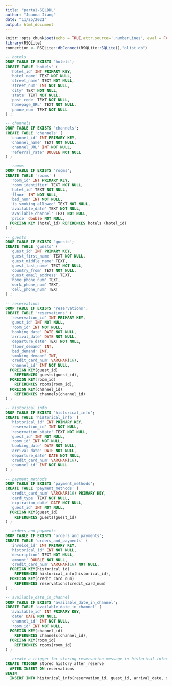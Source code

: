 ```yaml
---
title: "parta1-SQLDDL"
author: "Joanna Jiang"
date: "11/25/2021"
output: html_document
---
```


```r
knitr::opts_chunk$set(echo = TRUE,attr.source='.numberLines', eval = FALSE)
library(RSQLite)
connection <- RSQLite::dbConnect(RSQLite::SQLite(),"olist.db")
```

```sql
-- hotels
DROP TABLE IF EXISTS 'hotels';
CREATE TABLE 'hotels' (
  'hotel_id' INT PRIMARY KEY, 
  'hotel_name' TEXT NOT NULL,
  'street_name' TEXT NOT NULL,
  'street_num' INT NOT NULL,
  'city' TEXT NOT NULL,
  'state' TEXT NOT NULL,
  'post_code' TEXT NOT NULL,
  'homepage_URL' TEXT NOT NULL,
  'phone_num' TEXT NOT NULL
) ; 

-- channels
DROP TABLE IF EXISTS 'channels';
CREATE TABLE 'channels' (
  'channel_id' INT PRIMARY KEY, 
  'channel_name' TEXT NOT NULL,
  'channel_URL' INT NOT NULL,
  'referral_rate' DOUBLE NOT NULL
) ; 

-- rooms
DROP TABLE IF EXISTS 'rooms';
CREATE TABLE 'rooms' (
  'room_id' INT PRIMARY KEY, 
  'room_identifier' TEXT NOT NULL,
  'hotel_id' TEXT NOT NULL,
  'floor' INT NOT NULL,
  'bed_num' INT NOT NULL,
  'is_smoking_allowed' TEXT NOT NULL,
  'available_date' TEXT NOT NULL,
  'available_channel' TEXT NOT NULL,
  'price' double NOT NULL,
  FOREIGN KEY (hotel_id) REFERENCES hotels (hotel_id)
) ; 

-- guests
DROP TABLE IF EXISTS 'guests';
CREATE TABLE 'guests' (
  'guest_id' INT PRIMARY KEY, 
  'guest_first_name' TEXT NOT NULL,
  'guest_middle_name' TEXT,
  'guest_last_name' TEXT NOT NULL,
  'country_from' TEXT NOT NULL,
  'guest_email_address' TEXT,
  'home_phone_num' TEXT,
  'work_phone_num' TEXT,
  'cell_phone_num' TEXT
) ; 

-- reservations
DROP TABLE IF EXISTS 'reservations';
CREATE TABLE 'reservations' (
  'reservation_id' INT PRIMARY KEY, 
  'guest_id' INT NOT NULL,
  'room_id' INT NOT NULL,
  'booking_date' DATE NOT NULL,
  'arrival_date' DATE NOT NULL,
  'departure_date' TEXT NOT NULL,
  'floor_demand' INT,
  'bed_demand' INT,
  'smoking_demand' INT,
  'credit_card_num' VARCHAR(16),
  'channel_id' INT NOT NULL,
  FOREIGN KEY(guest_id)
    REFERENCES guests(guest_id),
  FOREIGN KEY(room_id)
    REFERENCES rooms(room_id),
  FOREIGN KEY(channel_id)
    REFERENCES channels(channel_id)
) ; 

-- historical_info
DROP TABLE IF EXISTS 'historical_info';
CREATE TABLE 'historical_info' (
  'historical_id' INT PRIMARY KEY, 
  'reservation_id' INT NOT NULL,
  'reservation_state' TEXT NOT NULL,
  'guest_id' INT NOT NULL,
  'room_id' INT NOT NULL,
  'booking_date' DATE NOT NULL,
  'arrival_date' DATE NOT NULL,
  'departure_date' DATE NOT NULL,
  'credit_card_num' VARCHAR(16),
  'channel_id' INT NOT NULL
) ; 

-- payment_methods
DROP TABLE IF EXISTS 'payment_methods';
CREATE TABLE 'payment_methods' (
  'credit_card_num' VARCHAR(16) PRIMARY KEY, 
  'card_type' TEXT NOT NULL,
  'expiration_date' DATE NOT NULL,
  'guest_id' INT NOT NULL,
  FOREIGN KEY(guest_id)
    REFERENCES guests(guest_id)
) ; 

-- orders_and_payments
DROP TABLE IF EXISTS 'orders_and_payments';
CREATE TABLE 'orders_and_payments' (
  'invoice_id' INT PRIMARY KEY, 
  'historical_id' INT NOT NULL,
  'description' TEXT NOT NULL,
  'amount' DOUBLE NOT NULL,
  'credit_card_num' VARCHAR(16) NOT NULL,
  FOREIGN KEY(historical_id)
    REFERENCES historical_info(historical_id),
  FOREIGN KEY(credit_card_num)
    REFERENCES reservations(credit_card_num)
) ; 

-- available_date_in_channel
DROP TABLE IF EXISTS 'available_date_in_channel';
CREATE TABLE 'available_date_in_channel' (
  'available_id' INT PRIMARY KEY, 
  'date' DATE NOT NULL,
  'channel_id' INT NOT NULL,
  'room_id' INT NOT NULL,
  FOREIGN KEY(channel_id)
    REFERENCES channels(channel_id),
  FOREIGN KEY(room_id)
    REFERENCES rooms(room_id)
) ; 

-- create a trigger for storing reservation message in historical information
CREATE TRIGGER stored_history_after_reserve
  AFTER INSERT ON reservations
BEGIN
  INSERT INTO historical_info(reservation_id, guest_id, arrival_date, departure_date, booking_date, credit_card_num, channel_id, room_id, )
```


